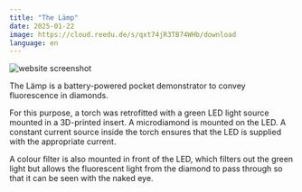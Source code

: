```yaml
---
title: "The Lämp"
date: 2025-01-22
image: https://cloud.reedu.de/s/qxt74jR3TB74WHb/download
language: en
---
```


![website screenshot](https://cloud.reedu.de/s/qxt74jR3TB74WHb/download)

The Lämp is a battery-powered pocket demonstrator to convey fluorescence in diamonds.

For this purpose, a torch was retrofitted with a green LED light source mounted in a 3D-printed insert. A microdiamond is mounted on the LED. A constant current source inside the torch ensures that the LED is supplied with the appropriate current.

A colour filter is also mounted in front of the LED, which filters out the green light but allows the fluorescent light from the diamond to pass through so that it can be seen with the naked eye.
